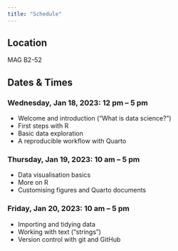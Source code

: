 ```yaml
---
title: "Schedule"
---
```


## Location

MAG B2-52

## Dates & Times

### Wednesday, Jan 18, 2023: 12 pm -- 5 pm

-   Welcome and introduction ("What is data science?")
-   First steps with R
-   Basic data exploration
-   A reproducible workflow with Quarto

### Thursday, Jan 19, 2023: 10 am -- 5 pm

-   Data visualisation basics
-   More on R
-   Customising figures and Quarto documents

### Friday, Jan 20, 2023: 10 am -- 5 pm

-   Importing and tidying data
-   Working with text ("strings")
-   Version control with git and GitHub
